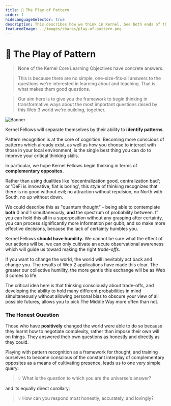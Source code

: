 ```yaml
---
title: 🌈 The Play of Pattern
order: 1
hideLanguageSelector: true
description: This describes how we think in Kernel. See both ends of the spectrum and the infinite possibilities between; be humbled by your inability to know; learn how to make trade-offs consciously.
featuredImage: ../images/shares/play-of-pattern.png
---
```


# 🌈 The Play of Pattern

>None of the Kernel Core Learning Objectives have concrete answers. 

>This is because there are no simple, one-size-fits-all answers to the questions we're interested in learning about and teaching. That is what makes them good questions.

>Our aim here is to give you the framework to begin thinking in transformative ways about the most important questions raised by this Web 3 world we're building, together.

![Banner](/images/mod0-img/banner.jpg)

Kernel Fellows will separate themselves by their ability to **identify patterns**. 

Pattern recognition is at the core of cognition. Becoming more conscious of patterns which already exist, as well as how you choose to interact with those in your local environment, is the single best thing you can do to improve your critical thinking skills.

In particular, we hope Kernel Fellows begin thinking in terms of **complementary opposites.**  

Rather than using dualities like 'decentralization good, centralization bad'; or 'DeFi is innovative, fiat is boring', this style of thinking recognizes that there is no good without evil; no attraction without repulsion, no North with South, no up without down. 

We could describe this as "quantum thought" - being able to contemplate **both** 0 and 1 simultaneously, **and** the spectrum of probability between. If you can hold this all in a superposition without any grasping after certainty, you can process significantly more information per qubit, and so make more effective decisions, because the lack of certainty humbles you. 

Kernel Fellows **should have humility.** We cannot be sure what the effect of our actions will be, we can only cultivate an acute observational awareness which will guide us toward making the right *trade-offs*. 

If you want to change the world, the world will inevitably act back and change you. The results of Web 2 applications have made this clear. The greater our collective humility, the more gentle this exchange will be as Web 3 comes to life.

The critical idea here is that thinking consciously about trade-offs, and developing the ability to hold many different probabilities in mind simultaneously without allowing personal bias to obscure your view of all possible futures, allows you to pick The Middle Way more often than not. 

### The Honest Question

Those who have **positively** changed the world were able to do so because they learnt how to negotiate complexity, rather than impose their own will on things. They answered their own questions as honestly and directly as they could.

Playing with pattern recognition as a framework for thought, and training ourselves to become conscious of the constant interplay of complementary opposites as a means of cultivating  presence, leads us to one very simple query:

> 💡 What is the question to which you are the universe's answer?


and its equally direct corollary:

> 💡 How can you respond most honestly, accurately, and lovingly?